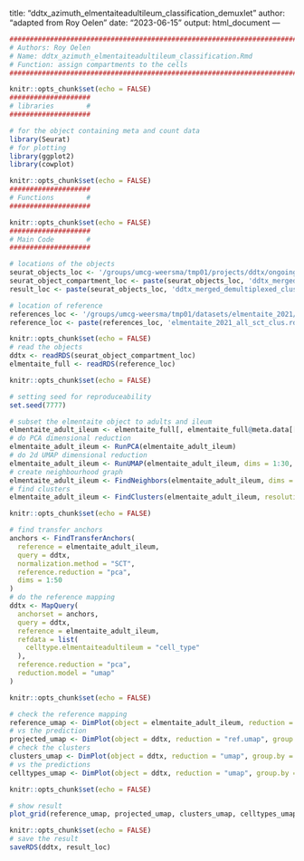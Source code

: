 title: "ddtx_azimuth_elmentaiteadultileum_classification_demuxlet"
author: "adapted from Roy Oelen"
date: "2023-06-15"
output: html_document
---

```r
############################################################################################################################
# Authors: Roy Oelen
# Name: ddtx_azimuth_elmentaiteadultileum_classification.Rmd
# Function: assign compartments to the cells
############################################################################################################################
```

```r
knitr::opts_chunk$set(echo = FALSE)
####################
# libraries        #
####################

# for the object containing meta and count data
library(Seurat)
# for plotting
library(ggplot2)
library(cowplot)

```

```r
knitr::opts_chunk$set(echo = FALSE)
####################
# Functions        #
####################

```

```r
knitr::opts_chunk$set(echo = FALSE)
####################
# Main Code        #
####################

# locations of the objects
seurat_objects_loc <- '/groups/umcg-weersma/tmp01/projects/ddtx/ongoing/seurat_preprocess_samples/'
seurat_object_compartment_loc <- paste(seurat_objects_loc, 'ddtx_merged_demultiplexed_clustered_compartment_demuxlet.rds', sep = '')
result_loc <- paste(seurat_objects_loc, 'ddtx_merged_demultiplexed_clustered_compartment_azi_elmentaiteadultileum_demuxlet.rds', sep = '')

# location of reference
references_loc <- '/groups/umcg-weersma/tmp01/datasets/elmentaite_2021/'
reference_loc <- paste(references_loc, 'elmentaite_2021_all_sct_clus.rds', sep = '')

```

```r
knitr::opts_chunk$set(echo = FALSE)
# read the objects
ddtx <- readRDS(seurat_object_compartment_loc)
elmentaite_full <- readRDS(reference_loc)

```

```r
knitr::opts_chunk$set(echo = FALSE)

# setting seed for reproduceability
set.seed(7777)

# subset the elmentaite object to adults and ileum
elmentaite_adult_ileum <- elmentaite_full[, elmentaite_full@meta.data[['Region']] == 'SmallInt' & elmentaite_full@meta.data[['Diagnosis']] == 'Healthy adult']
# do PCA dimensional reduction
elmentaite_adult_ileum <- RunPCA(elmentaite_adult_ileum)
# do 2d UMAP dimensional reduction
elmentaite_adult_ileum <- RunUMAP(elmentaite_adult_ileum, dims = 1:30, return.model = T)
# create neighbourhood graph
elmentaite_adult_ileum <- FindNeighbors(elmentaite_adult_ileum, dims = 1:30, k.param = 20)
# find clusters
elmentaite_adult_ileum <- FindClusters(elmentaite_adult_ileum, resolution = 1.5)
```

```r
knitr::opts_chunk$set(echo = FALSE)

# find transfer anchors
anchors <- FindTransferAnchors(
  reference = elmentaite_adult_ileum,
  query = ddtx,
  normalization.method = "SCT",
  reference.reduction = "pca",
  dims = 1:50
)
# do the reference mapping
ddtx <- MapQuery(
  anchorset = anchors,
  query = ddtx,
  reference = elmentaite_adult_ileum,
  refdata = list(
    celltype.elmentaiteadultileum = "cell_type"
  ),
  reference.reduction = "pca",
  reduction.model = "umap"
)

```

```r
knitr::opts_chunk$set(echo = FALSE)

# check the reference mapping
reference_umap <- DimPlot(object = elmentaite_adult_ileum, reduction = "umap", group.by = "cell_type", label = TRUE, label.size = 3, repel = TRUE) + NoLegend()
# vs the prediction
projected_umap <- DimPlot(object = ddtx, reduction = "ref.umap", group.by = "predicted.celltype.elmentaiteadultileum", label = TRUE, label.size = 3, repel = TRUE) + NoLegend()
# check the clusters
clusters_umap <- DimPlot(object = ddtx, reduction = "umap", group.by = "seurat_clusters", label = TRUE, label.size = 3, repel = TRUE) + NoLegend()
# vs the predictions
celltypes_umap <- DimPlot(object = ddtx, reduction = "umap", group.by = "predicted.celltype.elmentaiteadultileum", label = TRUE, label.size = 3, repel = TRUE) + NoLegend()

```

```r
knitr::opts_chunk$set(echo = FALSE)

# show result
plot_grid(reference_umap, projected_umap, clusters_umap, celltypes_umap)
```

```r
knitr::opts_chunk$set(echo = FALSE)
# save the result
saveRDS(ddtx, result_loc)
```
